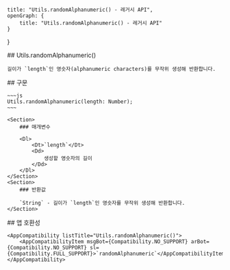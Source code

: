 
    title: "Utils.randomAlphanumeric() - 레거시 API",
    openGraph: {
        title: "Utils.randomAlphanumeric() - 레거시 API"
    }
}

<Section>
    ## Utils.randomAlphanumeric()

    길이가 `length`인 영숫자(alphanumeric characters)를 무작위 생성해 반환합니다.
</Section>
<Section>
    ## 구문

    ~~~js
    Utils.randomAlphanumeric(length: Number);
    ~~~

    <Section>
        ### 매개변수

        <Dl>
            <Dt>`length`</Dt>
            <Dd>
                생성할 영숫자의 길이
            </Dd>
        </Dl>
    </Section>
    <Section>
        ### 반환값

        `String` - 길이가 `length`인 영숫자를 무작위 생성해 반환합니다.
    </Section>
</Section>
<Section>
    ## 앱 호환성

    <AppCompatibility listTitle="Utils.randomAlphanumeric()">
        <AppCompatibilityItem msgBot={Compatibility.NO_SUPPORT} arBot={Compatibility.NO_SUPPORT} sl={Compatibility.FULL_SUPPORT}>`randomAlphanumeric`</AppCompatibilityItem>
    </AppCompatibility>
</Section>